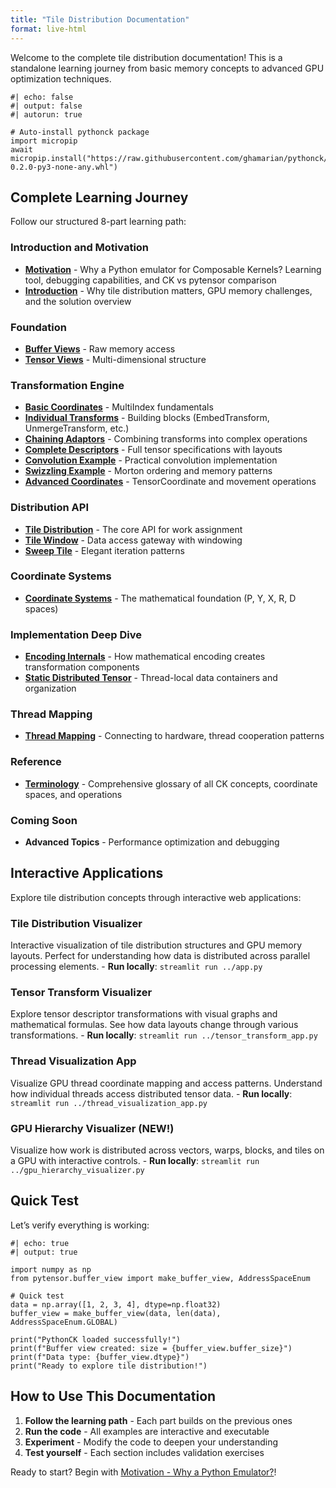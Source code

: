 ```yaml
---
title: "Tile Distribution Documentation"
format: live-html
---
```


Welcome to the complete tile distribution documentation! This is a standalone learning journey from basic memory concepts to advanced GPU optimization techniques.

```pyodide
#| echo: false
#| output: false
#| autorun: true

# Auto-install pythonck package
import micropip
await micropip.install("https://raw.githubusercontent.com/ghamarian/pythonck/master/documentation/pythonck-0.2.0-py3-none-any.whl")
```

## Complete Learning Journey

Follow our structured 8-part learning path:

### **Introduction and Motivation**
- **[Motivation](concepts/00_motivation.qmd)** - Why a Python emulator for Composable Kernels? Learning tool, debugging capabilities, and CK vs pytensor comparison
- **[Introduction](concepts/00_introduction.qmd)** - Why tile distribution matters, GPU memory challenges, and the solution overview

### **Foundation** 
- **[Buffer Views](concepts/01_buffer_view.qmd)** - Raw memory access
- **[Tensor Views](concepts/01_tensor_view.qmd)** - Multi-dimensional structure

### **Transformation Engine** 
- **[Basic Coordinates](concepts/02_tensor_coordinates.qmd)** - MultiIndex fundamentals
- **[Individual Transforms](concepts/02_transforms.qmd)** - Building blocks (EmbedTransform, UnmergeTransform, etc.)
- **[Chaining Adaptors](concepts/02_adaptors.qmd)** - Combining transforms into complex operations
- **[Complete Descriptors](concepts/02_descriptors.qmd)** - Full tensor specifications with layouts
- **[Convolution Example](concepts/02_convolution_example.qmd)** - Practical convolution implementation
- **[Swizzling Example](concepts/02_swizzling_example.qmd)** - Morton ordering and memory patterns
- **[Advanced Coordinates](concepts/02_coordinate_movement.qmd)** - TensorCoordinate and movement operations

### **Distribution API** 
- **[Tile Distribution](concepts/03_tile_distribution.qmd)** - The core API for work assignment
- **[Tile Window](concepts/03_tile_window.qmd)** - Data access gateway with windowing
- **[Sweep Tile](concepts/03_sweep_tile.qmd)** - Elegant iteration patterns

### **Coordinate Systems** 
- **[Coordinate Systems](concepts/04_coordinate_systems.qmd)** - The mathematical foundation (P, Y, X, R, D spaces)

### **Implementation Deep Dive** 
- **[Encoding Internals](concepts/05_encoding_internals.qmd)** - How mathematical encoding creates transformation components
- **[Static Distributed Tensor](concepts/05_static_distributed_tensor.qmd)** - Thread-local data containers and organization

### **Thread Mapping** 
- **[Thread Mapping](concepts/06_thread_mapping.qmd)** - Connecting to hardware, thread cooperation patterns

### **Reference** 
- **[Terminology](concepts/terminology.qmd)** - Comprehensive glossary of all CK concepts, coordinate spaces, and operations

### **Coming Soon**
- **Advanced Topics** - Performance optimization and debugging

## Interactive Applications

Explore tile distribution concepts through interactive web applications:

### **Tile Distribution Visualizer**
Interactive visualization of tile distribution structures and GPU memory layouts. Perfect for understanding how data is distributed across parallel processing elements.
- **Run locally**: `streamlit run ../app.py`

### **Tensor Transform Visualizer**  
Explore tensor descriptor transformations with visual graphs and mathematical formulas. See how data layouts change through various transformations.
- **Run locally**: `streamlit run ../tensor_transform_app.py`

### **Thread Visualization App**
Visualize GPU thread coordinate mapping and access patterns. Understand how individual threads access distributed tensor data.
- **Run locally**: `streamlit run ../thread_visualization_app.py`

### **GPU Hierarchy Visualizer** (NEW!)
Visualize how work is distributed across vectors, warps, blocks, and tiles on a GPU with interactive controls.
- **Run locally**: `streamlit run ../gpu_hierarchy_visualizer.py`

## Quick Test

Let's verify everything is working:

```pyodide
#| echo: true
#| output: true

import numpy as np
from pytensor.buffer_view import make_buffer_view, AddressSpaceEnum

# Quick test
data = np.array([1, 2, 3, 4], dtype=np.float32)
buffer_view = make_buffer_view(data, len(data), AddressSpaceEnum.GLOBAL)

print("PythonCK loaded successfully!")
print(f"Buffer view created: size = {buffer_view.buffer_size}")
print(f"Data type: {buffer_view.dtype}")
print("Ready to explore tile distribution!")
```

## How to Use This Documentation

1. **Follow the learning path** - Each part builds on the previous ones
2. **Run the code** - All examples are interactive and executable
3. **Experiment** - Modify the code to deepen your understanding
4. **Test yourself** - Each section includes validation exercises

Ready to start? Begin with [Motivation - Why a Python Emulator?](concepts/00_motivation.qmd)!
